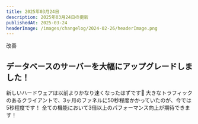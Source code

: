 ```yaml
---
title: 2025年03月24日
description: 2025年03月24日の更新
publishedAt: 2025-03-24
headerImage: /images/changelog/2024-02-26/headerImage.png
---
```

<Badge variant="noLink" className="m-0">
  <span>改善</span>
</Badge>

## データベースのサーバーを大幅にアップグレードしました！
新しいハードウェアは以前よりかなり速くなったはずです🚀
大きなトラフィックのあるクライアントで、3ヶ月のファネルに50秒程度かかっていたのが、今では5秒程度です！
全ての機能において3倍以上のパフォーマンス向上が期待できます！
